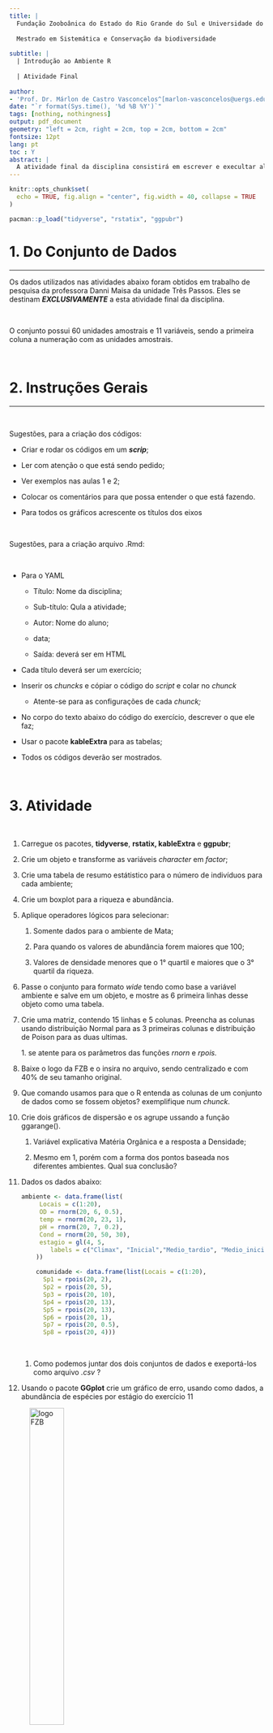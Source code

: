 ```yaml
---
title: |
  Fundação Zooboânica do Estado do Rio Grande do Sul e Universidade do Estado do Rio Grande do Sul
  
  Mestrado em Sistemática e Conservação da biodiversidade
  
subtitle: |
  | Introdução ao Ambiente R
  
  | Atividade Final
  
author:
- 'Prof. Dr. Márlon de Castro Vasconcelos^[marlon-vasconcelos@uergs.edu.br, https://github.com/Vascomc]'
date: "`r format(Sys.time(), '%d %B %Y')`"
tags: [nothing, nothingness]
output: pdf_document
geometry: "left = 2cm, right = 2cm, top = 2cm, bottom = 2cm"
fontsize: 12pt
lang: pt
toc : Y
abstract: |
  A atividade final da disciplina consistirá em escrever e execultar alguns códigos visto em sala de aula. A atividade deverá ser reportada em arquivo criado em RMarkdown. Uma vez finalizado o código e a escrita em *RMarkdown*, o discente deverá enviar para o meu e-mail o arquivo ***`.rmd`***. 
---
```


```r
knitr::opts_chunk$set(
  echo = TRUE, fig.align = "center", fig.width = 40, collapse = TRUE
)
```

```r
pacman::p_load("tidyverse", "rstatix", "ggpubr")
```

\newpage

# 1. Do Conjunto de Dados

------------------------------------------------------------------------

Os dados utilizados nas atividades abaixo foram obtidos em trabalho de pesquisa da professora Danni Maisa da unidade Três Passos. Eles se destinam ***EXCLUSIVAMENTE*** a esta atividade final da disciplina.

<br>

O conjunto possui 60 unidades amostrais e 11 variáveis, sendo a primeira coluna a numeração com as unidades amostrais.

<br>

\newpage

# 2. Instruções Gerais

------------------------------------------------------------------------

<br>

Sugestões, para a criação dos códigos:

-   Criar e rodar os códigos em um ***scrip***;

-   Ler com atenção o que está sendo pedido;

-   Ver exemplos nas aulas 1 e 2;

-   Colocar os comentários para que possa entender o que está fazendo.

-   Para todos os gráficos acrescente os títulos dos eixos

<br>

Sugestões, para a criação arquivo .Rmd:

<br>

-   Para o YAML

    -   Título: Nome da disciplina;

    -   Sub-título: Qula a atividade;

    -   Autor: Nome do aluno;

    -   data;

    -   Saída: deverá ser em HTML

-   Cada título deverá ser um exercício;

-   Inserir os *chuncks* e cópiar o código do *script* e colar no *chunck*

    -   Atente-se para as configurações de cada *chunck;*

-   No corpo do texto abaixo do código do exercício, descrever o que ele faz;

-   Usar o pacote **kableExtra** para as tabelas;

-   Todos os códigos deverão ser mostrados.

<br>

\newpage

# 3. Atividade

<br>

1.  Carregue os pacotes, **tidyverse**, **rstatix, kableExtra** e **ggpubr**;

2.  Crie um objeto e transforme as variáveis *character* em *factor*;

3.  Crie uma tabela de resumo estátistico para o número de indivíduos para cada ambiente;

4.  Crie um boxplot para a riqueza e abundância.

5.  Aplique operadores lógicos para selecionar:

    1.  Somente dados para o ambiente de Mata;

    2.  Para quando os valores de abundância forem maiores que 100;

    3.  Valores de densidade menores que o 1° quartil e maiores que o 3° quartil da riqueza.

6.  Passe o conjunto para formato *wide* tendo como base a variável ambiente e salve em um objeto, e mostre as 6 primeira linhas desse objeto como uma tabela.

7.  Crie uma matriz, contendo 15 linhas e 5 colunas. Preencha as colunas usando distribuição Normal para as 3 primeiras colunas e distribuição de Poison para as duas ultimas.

    1\. se atente para os parâmetros das funções *rnorn* e *rpois.*

8.  Baixe o logo da FZB e o insira no arquivo, sendo centralizado e com 40% de seu tamanho original.

9.  Que comando usamos para que o R entenda as colunas de um conjunto de dados como se fossem objetos? exemplifique num *chunck*.

10. Crie dois gráficos de dispersão e os agrupe ussando a função ggarange().

    1.  Variável explicativa Matéria Orgânica e a resposta a Densidade;

    2.  Mesmo em 1, porém com a forma dos pontos baseada nos diferentes ambientes. Qual sua conclusão?

11. Dados os dados abaixo:

    ```r
    ambiente <- data.frame(list(
         Locais = c(1:20),
         OD = rnorm(20, 6, 0.5),
         temp = rnorm(20, 23, 1),
         pH = rnorm(20, 7, 0.2),
         Cond = rnorm(20, 50, 30),
         estagio = gl(4, 5, 
            labels = c("Climax", "Inicial","Medio_tardio", "Medio_inicial")) 
        ))

        comunidade <- data.frame(list(Locais = c(1:20),
          Sp1 = rpois(20, 2),
          Sp2 = rpois(20, 5),
          Sp3 = rpois(20, 10),
          Sp4 = rpois(20, 13),
          Sp5 = rpois(20, 13),
          Sp6 = rpois(20, 1),
          Sp7 = rpois(20, 0.5),
          Sp8 = rpois(20, 4)))
    ```

    <br>

    1.  Como podemos juntar dos dois conjuntos de dados e exeportá-los como arquivo *.csv* ?

12. Usando o pacote **GGplot** crie um gráfico de erro, usando como dados, a abundância de espécies por estágio do exercício 11

![logo FZB](/Users/marlonvasconcelos/DISCIPLINAS/Mestrado/Introdução_ao_R/fzb.png){width="40%"}
